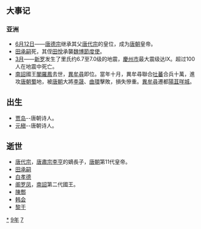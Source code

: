 {{yearTOC|779|唐'''[[大曆|大曆]]十四年'''；南诏'''[[长寿_(阁罗凤)|长寿]]十一年'''；日本'''[[寶龜|寶龜]]十年'''；渤海国'''[[大興_(大欽茂)|大興]]四十二年'''}}

== 大事记 ==
===亚洲===
*[[6月12日|6月12日]]——[[唐德宗|唐德宗]]继承其父[[唐代宗|唐代宗]]的皇位，成为[[唐朝|唐朝]]皇帝。
*[[田承嗣|田承嗣]]死，其侄[[田悅|田悅]]承襲[[魏博|魏博]][[節度使|節度使]]。
*[[3月|3月]]——[[新罗|新罗]]发生了里氏约6.7至7.0级的地震，[[慶州市|慶州市]]最大震级达IX。超过100人在地震中死亡。
*[[南詔|南詔]]國王[[閣羅鳳|閣羅鳳]]去世，[[異牟尋|異牟尋]]即位。當年十月，異牟尋聯合[[吐蕃|吐蕃]]合兵十萬，進攻[[唐朝|唐朝]][[蜀|蜀]]地，被[[唐朝|唐朝]]大將[[李晟_(唐朝)|李晟]]、[[曲環|曲環]]擊敗，損失慘重。[[異牟尋|異牟尋]]遷都[[羊苴咩城|陽苴咩城]]。


== 出生 ==
*[[贾岛|贾岛]]--唐朝诗人。
*[[元稹|元稹]]--唐朝诗人。

== 逝世 ==
*[[唐代宗|唐代宗]]，[[唐肅宗|唐肅宗]][[李亨|李亨]]的嫡長子，[[唐朝|唐朝]]第11代皇帝。
*[[田承嗣|田承嗣]]
*[[白孝德|白孝德]]
*[[阁罗凤|阁罗凤]]，[[南詔|南詔]]第二代國王。
*[[陳酆|陳酆]]
*[[韩会|韩会]]
*[[黎干|黎干]]
{{Wikisource year mention}}

[[Category:779年|*]]
[[Category:770年代|9年]]
[[Category:8世纪各年|7]]